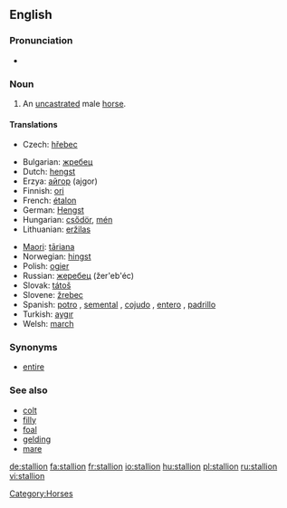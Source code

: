 ==English==

===Pronunciation===
*{{audio|en-us-stallion.ogg|Audio (US)}}


===Noun===
{{en-noun}}

#An [[uncastrated]] male [[horse]].

====Translations====
{{trans-top|uncastrated male horse}}
*Czech: [[hřebec]] {{m}}
{{trans-mid}}
{{trans-bottom}}

{{top}}
*Bulgarian: [[жребец]] {{m}}
*Dutch: [[hengst]] {{m}}
*Erzya: [[айгор]] (ajgor)
*Finnish: [[ori]]
*French: [[étalon]] {{m}}
*German: [[Hengst]] {{m}}
*Hungarian: [[csődör]], [[mén]]
*Lithuanian: [[eržilas]] {{m}}
{{mid}}
*[[Maori]]: [[tāriana]]
*Norwegian: [[hingst]] {{m}}
*Polish: [[ogier]] {{m}}
*Russian: [[жеребец]] (žer'eb'éc) {{m}}
*Slovak: [[tátoš]] {{m}}
*Slovene: [[žrebec]] {{m}}
*Spanish: [[potro]] {{m}}, [[semental]] {{m}}, [[cojudo]] {{m}}, [[entero]] {{m}}, [[padrillo]] {{m}}
*Turkish: [[aygır]] {{m}}
*Welsh: [[march]] {{m}}
{{bottom}}

===Synonyms===
*[[entire]]

===See also===
*[[colt]]
*[[filly]]
*[[foal]]
*[[gelding]]
*[[mare]]

[[Category:Horses]]

[[de:stallion]]
[[fa:stallion]]
[[fr:stallion]]
[[io:stallion]]
[[hu:stallion]]
[[pl:stallion]]
[[ru:stallion]]
[[vi:stallion]]
